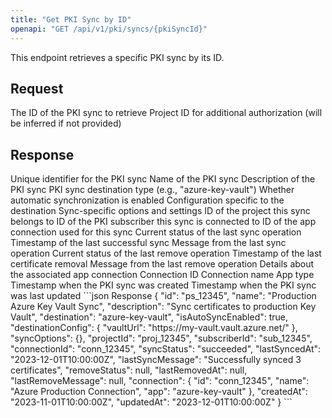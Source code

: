 ```yaml
---
title: "Get PKI Sync by ID"
openapi: "GET /api/v1/pki/syncs/{pkiSyncId}"
---
```


<Info>
This endpoint retrieves a specific PKI sync by its ID.
</Info>

## Request

<ParamField path="pkiSyncId" type="string" required>
  The ID of the PKI sync to retrieve
</ParamField>

<ParamField query="projectId" type="string" optional>
  Project ID for additional authorization (will be inferred if not provided)
</ParamField>

## Response

<ResponseField name="id" type="string">
  Unique identifier for the PKI sync
</ResponseField>

<ResponseField name="name" type="string">
  Name of the PKI sync
</ResponseField>

<ResponseField name="description" type="string" optional>
  Description of the PKI sync
</ResponseField>

<ResponseField name="destination" type="string">
  PKI sync destination type (e.g., "azure-key-vault")
</ResponseField>

<ResponseField name="isAutoSyncEnabled" type="boolean">
  Whether automatic synchronization is enabled
</ResponseField>

<ResponseField name="destinationConfig" type="object">
  Configuration specific to the destination
</ResponseField>

<ResponseField name="syncOptions" type="object">
  Sync-specific options and settings
</ResponseField>

<ResponseField name="projectId" type="string">
  ID of the project this sync belongs to
</ResponseField>

<ResponseField name="subscriberId" type="string" optional>
  ID of the PKI subscriber this sync is connected to
</ResponseField>

<ResponseField name="connectionId" type="string">
  ID of the app connection used for this sync
</ResponseField>

<ResponseField name="syncStatus" type="string" optional>
  Current status of the last sync operation
</ResponseField>

<ResponseField name="lastSyncedAt" type="string" optional>
  Timestamp of the last successful sync
</ResponseField>

<ResponseField name="lastSyncMessage" type="string" optional>
  Message from the last sync operation
</ResponseField>

<ResponseField name="removeStatus" type="string" optional>
  Current status of the last remove operation
</ResponseField>

<ResponseField name="lastRemovedAt" type="string" optional>
  Timestamp of the last certificate removal
</ResponseField>

<ResponseField name="lastRemoveMessage" type="string" optional>
  Message from the last remove operation
</ResponseField>

<ResponseField name="connection" type="object">
  Details about the associated app connection
  <Expandable title="properties">
    <ResponseField name="id" type="string">
      Connection ID
    </ResponseField>
    <ResponseField name="name" type="string">
      Connection name
    </ResponseField>
    <ResponseField name="app" type="string">
      App type
    </ResponseField>
  </Expandable>
</ResponseField>

<ResponseField name="createdAt" type="string">
  Timestamp when the PKI sync was created
</ResponseField>

<ResponseField name="updatedAt" type="string">
  Timestamp when the PKI sync was last updated
</ResponseField>

<ResponseExample>
```json Response
{
  "id": "ps_12345",
  "name": "Production Azure Key Vault Sync",
  "description": "Sync certificates to production Key Vault",
  "destination": "azure-key-vault",
  "isAutoSyncEnabled": true,
  "destinationConfig": {
    "vaultUrl": "https://my-vault.vault.azure.net/"
  },
  "syncOptions": {},
  "projectId": "proj_12345",
  "subscriberId": "sub_12345",
  "connectionId": "conn_12345",
  "syncStatus": "succeeded",
  "lastSyncedAt": "2023-12-01T10:00:00Z",
  "lastSyncMessage": "Successfully synced 3 certificates",
  "removeStatus": null,
  "lastRemovedAt": null,
  "lastRemoveMessage": null,
  "connection": {
    "id": "conn_12345",
    "name": "Azure Production Connection",
    "app": "azure-key-vault"
  },
  "createdAt": "2023-11-01T10:00:00Z",
  "updatedAt": "2023-12-01T10:00:00Z"
}
```
</ResponseExample>